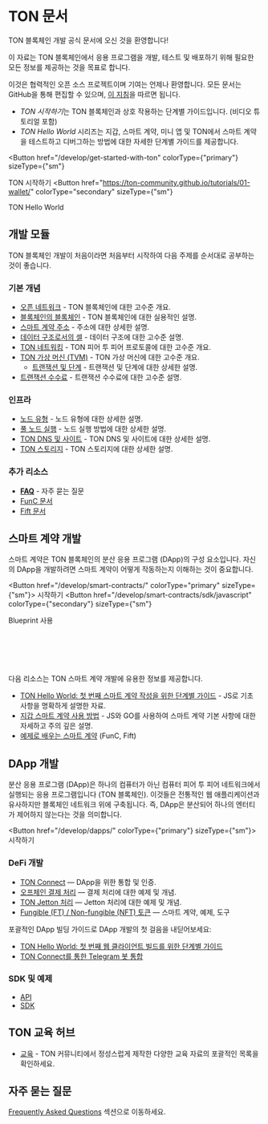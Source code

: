 
# TON 문서

TON 블록체인 개발 공식 문서에 오신 것을 환영합니다!

이 자료는 TON 블록체인에서 응용 프로그램을 개발, 테스트 및 배포하기 위해 필요한 모든 정보를 제공하는 것을 목표로 합니다.

이것은 협력적인 오픈 소스 프로젝트이며 기여는 언제나 환영합니다. 모든 문서는 GitHub을 통해 편집할 수 있으며, [이 지침](/contribute)을 따르면 됩니다.

- *TON 시작하기*는 TON 블록체인과 상호 작용하는 단계별 가이드입니다. (비디오 튜토리얼 포함)
- _TON Hello World_ 시리즈는 지갑, 스마트 계약, 미니 앱 및 TON에서 스마트 계약을 테스트하고 디버그하는 방법에 대한 자세한 단계별 가이드를 제공합니다.

<Button
  href="/develop/get-started-with-ton"
  colorType={"primary"}
  sizeType={"sm"}
>
  TON 시작하기
</Button>
<Button
  href="https://ton-community.github.io/tutorials/01-wallet/"
  colorType="secondary"
  sizeType={"sm"}
>
  TON Hello World
</Button>

## 개발 모듈

TON 블록체인 개발이 처음이라면 처음부터 시작하여 다음 주제를 순서대로 공부하는 것이 좋습니다.

### 기본 개념

- [오픈 네트워크](/learn/introduction) - TON 블록체인에 대한 고수준 개요.
- [블록체인의 블록체인](/learn/overviews/ton-blockchain) - TON 블록체인에 대한 실용적인 설명.
- [스마트 계약 주소](/learn/overviews/addresses) - 주소에 대한 상세한 설명.
- [데이터 구조로서의 셀](/learn/overviews/cells) - 데이터 구조에 대한 고수준 설명.
- [TON 네트워킹](/learn/networking/overview) - TON 피어 투 피어 프로토콜에 대한 고수준 개요.
- [TON 가상 머신 (TVM)](/learn/tvm-instructions/tvm-overview) - TON 가상 머신에 대한 고수준 개요.
  - [트랜잭션 및 단계](/learn/tvm-instructions/tvm-overview#transactions-and-phases) - 트랜잭션 및 단계에 대한 상세한 설명.
- [트랜잭션 수수료](/develop/smart-contracts/fees) - 트랜잭션 수수료에 대한 고수준 설명.

### 인프라

- [노드 유형](/participate/nodes/node-types) - 노드 유형에 대한 상세한 설명.
- [풀 노드 실행](/participate/run-nodes/full-node) - 노드 실행 방법에 대한 상세한 설명.
- [TON DNS 및 사이트](/participate/web3/dns) - TON DNS 및 사이트에 대한 상세한 설명.
- [TON 스토리지](/participate/ton-storage/storage-daemon) - TON 스토리지에 대한 상세한 설명.

### 추가 리소스

- [**FAQ**](/develop/howto/faq) - 자주 묻는 질문
- [FunC 문서](/develop/func/overview)
- [Fift 문서](/develop/fift/overview)

## 스마트 계약 개발

스마트 계약은 TON 블록체인의 분산 응용 프로그램 (DApp)의 구성 요소입니다. 자신의 DApp을 개발하려면 스마트 계약이 어떻게 작동하는지 이해하는 것이 중요합니다.

<Button href="/develop/smart-contracts/" colorType="primary" sizeType={"sm"}>
  시작하기
</Button>
<Button
  href="/develop/smart-contracts/sdk/javascript"
  colorType={"secondary"}
  sizeType={"sm"}
>
  Blueprint 사용
</Button>

<br></br>
<br></br>

다음 리소스는 TON 스마트 계약 개발에 유용한 정보를 제공합니다.

- [TON Hello World: 첫 번째 스마트 계약 작성을 위한 단계별 가이드](https://ton-community.github.io/tutorials/02-contract/) - JS로 기초 사항을 명확하게 설명한 자료.
- [지갑 스마트 계약 사용 방법](/develop/smart-contracts/tutorials/wallet) - JS와 GO를 사용하여 스마트 계약 기본 사항에 대한 자세하고 주의 깊은 설명.
- [예제로 배우는 스마트 계약](/develop/smart-contracts/examples) (FunC, Fift)

## DApp 개발

분산 응용 프로그램 (DApp)은 하나의 컴퓨터가 아닌 컴퓨터 피어 투 피어 네트워크에서 실행되는 응용 프로그램입니다 (TON 블록체인). 이것들은 전통적인 웹 애플리케이션과 유사하지만 블록체인 네트워크 위에 구축됩니다. 즉, DApp은 분산되어 하나의 엔터티가 제어하지 않는다는 것을 의미합니다.

<Button href="/develop/dapps/" colorType={"primary"} sizeType={"sm"}>
  시작하기
</Button>

### DeFi 개발

- [TON Connect](/develop/dapps/ton-connect/overview) — DApp을 위한 통합 및 인증.
- [오프체인 결제 처리](/develop/dapps/asset-processing) — 결제 처리에 대한 예제 및 개념.
- [TON Jetton 처리](/develop/dapps/asset-processing/jettons) — Jetton 처리에 대한 예제 및 개념.
- [Fungible (FT) / Non-fungible (NFT) 토큰](/develop/dapps/defi/tokens) — 스마트 계약, 예제, 도구

포괄적인 DApp 빌딩 가이드로 DApp 개발의 첫 걸음을 내딛어보세요:

- [TON Hello World: 첫 번째 웹 클라이언트 빌드를 위한 단계별 가이드](https://ton-community.github.io/tutorials/03-client/)
- [TON Connect를 통한 Telegram 봇 통합](/develop/dapps/ton-connect/tg-bot-integration)

### SDK 및 예제

- [API](/develop/dapps/apis)
- [SDK](/develop/dapps/apis/sdk)

## TON 교육 허브

- [교육](https://github.com/ton-community/awesome-ton#-education) - TON 커뮤니티에서 정성스럽게 제작한 다양한 교육 자료의 포괄적인 목록을 확인하세요.

## 자주 묻는 질문

[Frequently Asked Questions](/develop/howto/faq) 섹션으로 이동하세요.
